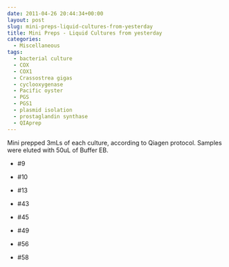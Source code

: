 ```yaml
---
date: 2011-04-26 20:44:34+00:00
layout: post
slug: mini-preps-liquid-cultures-from-yesterday
title: Mini Preps - Liquid Cultures from yesterday
categories:
  - Miscellaneous
tags:
  - bacterial culture
  - COX
  - COX1
  - Crassostrea gigas
  - cyclooxygenase
  - Pacific oyster
  - PGS
  - PGS1
  - plasmid isolation
  - prostaglandin synthase
  - QIAprep
---
```


Mini prepped 3mLs of each culture, according to Qiagen protocol. Samples were eluted with 50uL of Buffer EB.




    
  * #9

    
  * #10

    
  * #13

    
  * #43

    
  * #45

    
  * #49

    
  * #56

    
  * #58


